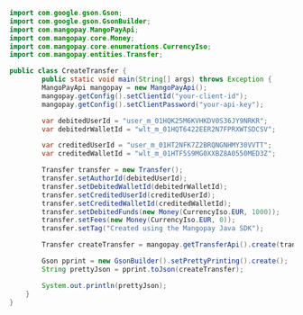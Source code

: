   
```java Java  
import com.google.gson.Gson;
import com.google.gson.GsonBuilder;
import com.mangopay.MangoPayApi;
import com.mangopay.core.Money;
import com.mangopay.core.enumerations.CurrencyIso;
import com.mangopay.entities.Transfer;

public class CreateTransfer {
        public static void main(String[] args) throws Exception {
        MangoPayApi mangopay = new MangoPayApi();
        mangopay.getConfig().setClientId("your-client-id");
        mangopay.getConfig().setClientPassword("your-api-key");

        var debitedUserId = "user_m_01HQK25M6KVHKDV0S36JY9NRKR";
        var debitedrWalletId = "wlt_m_01HQT6422EER2N7FPRXWTSDCSV";

        var creditedUserId = "user_m_01HT2NFK7Z2BRQNGNHMY30VVTT";
        var creditedWalletId = "wlt_m_01HTF5S9MG0XXBZ8A0550MED3Z";

        Transfer transfer = new Transfer();
        transfer.setAuthorId(debitedUserId);
        transfer.setDebitedWalletId(debitedrWalletId);
        transfer.setCreditedUserId(creditedUserId);
        transfer.setCreditedWalletId(creditedWalletId);
        transfer.setDebitedFunds(new Money(CurrencyIso.EUR, 1000));
        transfer.setFees(new Money(CurrencyIso.EUR, 0));
        transfer.setTag("Created using the Mangopay Java SDK"); 

        Transfer createTransfer = mangopay.getTransferApi().create(transfer);

        Gson pprint = new GsonBuilder().setPrettyPrinting().create();
        String prettyJson = pprint.toJson(createTransfer);

        System.out.println(prettyJson);
    }
} 
```